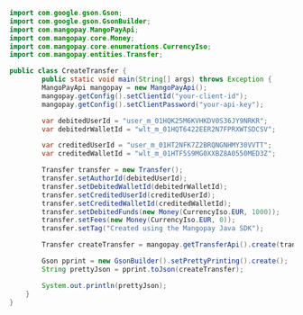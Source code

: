   
```java Java  
import com.google.gson.Gson;
import com.google.gson.GsonBuilder;
import com.mangopay.MangoPayApi;
import com.mangopay.core.Money;
import com.mangopay.core.enumerations.CurrencyIso;
import com.mangopay.entities.Transfer;

public class CreateTransfer {
        public static void main(String[] args) throws Exception {
        MangoPayApi mangopay = new MangoPayApi();
        mangopay.getConfig().setClientId("your-client-id");
        mangopay.getConfig().setClientPassword("your-api-key");

        var debitedUserId = "user_m_01HQK25M6KVHKDV0S36JY9NRKR";
        var debitedrWalletId = "wlt_m_01HQT6422EER2N7FPRXWTSDCSV";

        var creditedUserId = "user_m_01HT2NFK7Z2BRQNGNHMY30VVTT";
        var creditedWalletId = "wlt_m_01HTF5S9MG0XXBZ8A0550MED3Z";

        Transfer transfer = new Transfer();
        transfer.setAuthorId(debitedUserId);
        transfer.setDebitedWalletId(debitedrWalletId);
        transfer.setCreditedUserId(creditedUserId);
        transfer.setCreditedWalletId(creditedWalletId);
        transfer.setDebitedFunds(new Money(CurrencyIso.EUR, 1000));
        transfer.setFees(new Money(CurrencyIso.EUR, 0));
        transfer.setTag("Created using the Mangopay Java SDK"); 

        Transfer createTransfer = mangopay.getTransferApi().create(transfer);

        Gson pprint = new GsonBuilder().setPrettyPrinting().create();
        String prettyJson = pprint.toJson(createTransfer);

        System.out.println(prettyJson);
    }
} 
```